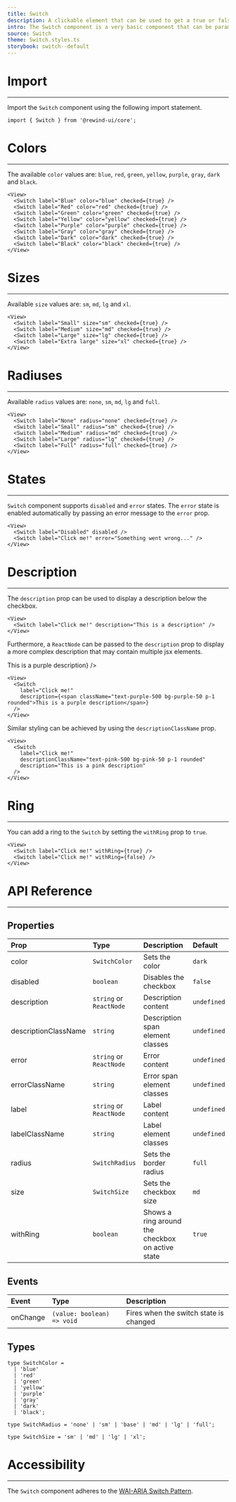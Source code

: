 ```yaml
---
title: Switch
description: A clickable element that can be used to get a true or false value.
intro: The Switch component is a very basic component that can be parametrized by its size, tone, shadow and other properties.
source: Switch
theme: Switch.styles.ts
storybook: switch--default
---
```


# Import
---
Import the `Switch` component using the following import statement.

```tsx
import { Switch } from '@rewind-ui/core';
```

# Colors
---
The available `color` values are: `blue`, `red`, `green`, `yellow`, `purple`, `gray`, `dark` and `black`.

<View>
  <Switch label="Blue" color="blue" checked={true} />
  <Switch label="Red" color="red" checked={true} />
  <Switch label="Green" color="green" checked={true} />
  <Switch label="Yellow" color="yellow" checked={true} />
  <Switch label="Purple" color="purple" checked={true} />
  <Switch label="Gray" color="gray" checked={true} />
  <Switch label="Dark" color="dark" checked={true} />
  <Switch label="Black" color="black" checked={true} />
</View>

```tsx
<View>
  <Switch label="Blue" color="blue" checked={true} />
  <Switch label="Red" color="red" checked={true} />
  <Switch label="Green" color="green" checked={true} />
  <Switch label="Yellow" color="yellow" checked={true} />
  <Switch label="Purple" color="purple" checked={true} />
  <Switch label="Gray" color="gray" checked={true} />
  <Switch label="Dark" color="dark" checked={true} />
  <Switch label="Black" color="black" checked={true} />
</View>
```

# Sizes
---
Available `size` values are: `sm`, `md`, `lg` and `xl`.

<View>
  <Switch label="Small" size="sm" checked={true} />
  <Switch label="Medium" size="md" checked={true} />
  <Switch label="Large" size="lg" checked={true} />
  <Switch label="Extra large" size="xl" checked={true} />
</View>

```tsx
<View>
  <Switch label="Small" size="sm" checked={true} />
  <Switch label="Medium" size="md" checked={true} />
  <Switch label="Large" size="lg" checked={true} />
  <Switch label="Extra large" size="xl" checked={true} />
</View>
```

# Radiuses
---
Available `radius` values are: `none`, `sm`, `md`, `lg` and `full`.

<View>
  <Switch label="None" radius="none" checked={true} />
  <Switch label="Small" radius="sm" checked={true} />
  <Switch label="Medium" radius="md" checked={true} />
  <Switch label="Large" radius="lg" checked={true} />
  <Switch label="Full" radius="full" checked={true} />
</View>

```tsx
<View>
  <Switch label="None" radius="none" checked={true} />
  <Switch label="Small" radius="sm" checked={true} />
  <Switch label="Medium" radius="md" checked={true} />
  <Switch label="Large" radius="lg" checked={true} />
  <Switch label="Full" radius="full" checked={true} />
</View>
```

# States
---
`Switch` component supports `disabled` and `error` states. The `error` state is enabled automatically by passing an error message to the `error` prop.

<View>
  <Switch label="Disabled" disabled />
  <Switch label="Click me!" error="Something went wrong..." />
</View>

```tsx
<View>
  <Switch label="Disabled" disabled />
  <Switch label="Click me!" error="Something went wrong..." />
</View>
```

# Description
---
The `description` prop can be used to display a description below the checkbox.

<View>
  <Switch label="Click me!" description="This is a description" />
</View>

```tsx
<View>
  <Switch label="Click me!" description="This is a description" />
</View>
```

Furthermore, a `ReactNode` can be passed to the `description` prop to display a more complex description that may contain multiple jsx elements.

<View>
  <Switch label="Click me!" description={<span className="text-purple-500 bg-purple-50 p-1 rounded">This is a purple description</span>} />
</View>

```tsx
<View>
  <Switch
    label="Click me!"
    description={<span className="text-purple-500 bg-purple-50 p-1 rounded">This is a purple description</span>}
  />
</View>
```

Similar styling can be achieved by using the `descriptionClassName` prop.

<View>
  <Switch label="Click me!" descriptionClassName="text-pink-500 bg-pink-50 p-1 rounded" description="This is a pink description" />
</View>

```tsx
<View>
  <Switch
    label="Click me!"
    descriptionClassName="text-pink-500 bg-pink-50 p-1 rounded"
    description="This is a pink description"
  />
</View>
```

# Ring
---
You can add a ring to the `Switch` by setting the `withRing` prop to `true`.

<View>
  <Switch label="Click me!" withRing={true} />
  <Switch label="Click me!" withRing={false} />
</View>

```tsx
<View>
  <Switch label="Click me!" withRing={true} />
  <Switch label="Click me!" withRing={false} />
</View>
```

# API Reference
---
## Properties

| Prop                 | Type                    | Description                                      | Default     |
|:---------------------|:------------------------|:-------------------------------------------------|:------------|
| color                | `SwitchColor`           | Sets the color                                   | `dark`      |
| disabled             | `boolean`               | Disables the checkbox                            | `false`     |
| description          | `string` or `ReactNode` | Description content                              | `undefined` |
| descriptionClassName | `string`                | Description span element classes                 | `undefined` |
| error                | `string` or `ReactNode` | Error content                                    | `undefined` |
| errorClassName       | `string`                | Error span element classes                       | `undefined` |
| label                | `string` or `ReactNode` | Label content                                    | `undefined` |
| labelClassName       | `string`                | Label element classes                            | `undefined` |
| radius               | `SwitchRadius`          | Sets the border radius                           | `full`      |
| size                 | `SwitchSize`            | Sets the checkbox size                           | `md`        |
| withRing             | `boolean`               | Shows a ring around the checkbox on active state | `true`      |

## Events

| Event    | Type                       | Description                              |
|:---------|:---------------------------|:-----------------------------------------|
| onChange | `(value: boolean) => void` | Fires when the switch state is changed   |

## Types

```tsx
type SwitchColor =
  | 'blue'
  | 'red'
  | 'green'
  | 'yellow'
  | 'purple'
  | 'gray'
  | 'dark'
  | 'black';
```

```tsx
type SwitchRadius = 'none' | 'sm' | 'base' | 'md' | 'lg' | 'full';
```

```tsx
type SwitchSize = 'sm' | 'md' | 'lg' | 'xl';
```

# Accessibility
---
The `Switch` component adheres to the [WAI-ARIA Switch Pattern](https://www.w3.org/WAI/ARIA/apg/patterns/switch/).

